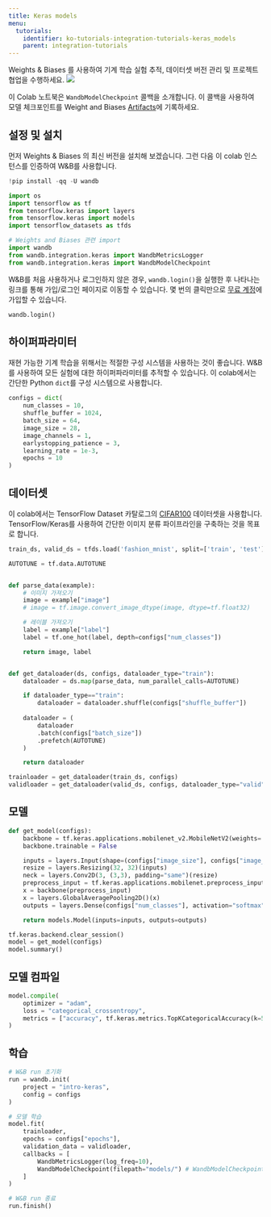 ```yaml
---
title: Keras models
menu:
  tutorials:
    identifier: ko-tutorials-integration-tutorials-keras_models
    parent: integration-tutorials
---
```


<Card title="Try in Colab" href="https://colab.research.google.com/github/wandb/examples/blob/master/colabs/keras/Use_WandbModelCheckpoint_in_your_Keras_workflow.ipynb" icon="python"/>
Weights & Biases 를 사용하여 기계 학습 실험 추적, 데이터셋 버전 관리 및 프로젝트 협업을 수행하세요.

<Frame>
    <img src="/images/tutorials/huggingface-why.png"  />
</Frame>

이 Colab 노트북은 `WandbModelCheckpoint` 콜백을 소개합니다. 이 콜백을 사용하여 모델 체크포인트를 Weight and Biases [Artifacts](/ko/models/artifacts/)에 기록하세요.

## 설정 및 설치

먼저 Weights & Biases 의 최신 버전을 설치해 보겠습니다. 그런 다음 이 colab 인스턴스를 인증하여 W&B를 사용합니다.


```python
!pip install -qq -U wandb
```


```python
import os
import tensorflow as tf
from tensorflow.keras import layers
from tensorflow.keras import models
import tensorflow_datasets as tfds

# Weights and Biases 관련 import
import wandb
from wandb.integration.keras import WandbMetricsLogger
from wandb.integration.keras import WandbModelCheckpoint
```

W&B를 처음 사용하거나 로그인하지 않은 경우, `wandb.login()`을 실행한 후 나타나는 링크를 통해 가입/로그인 페이지로 이동할 수 있습니다. 몇 번의 클릭만으로 [무료 계정](https://wandb.ai/signup)에 가입할 수 있습니다.


```python
wandb.login()
```

## 하이퍼파라미터

재현 가능한 기계 학습을 위해서는 적절한 구성 시스템을 사용하는 것이 좋습니다. W&B를 사용하여 모든 실험에 대한 하이퍼파라미터를 추적할 수 있습니다. 이 colab에서는 간단한 Python `dict`를 구성 시스템으로 사용합니다.


```python
configs = dict(
    num_classes = 10,
    shuffle_buffer = 1024,
    batch_size = 64,
    image_size = 28,
    image_channels = 1,
    earlystopping_patience = 3,
    learning_rate = 1e-3,
    epochs = 10
)
```

## 데이터셋

이 colab에서는 TensorFlow Dataset 카탈로그의 [CIFAR100](https://www.tensorflow.org/datasets/catalog/cifar100) 데이터셋을 사용합니다. TensorFlow/Keras를 사용하여 간단한 이미지 분류 파이프라인을 구축하는 것을 목표로 합니다.


```python
train_ds, valid_ds = tfds.load('fashion_mnist', split=['train', 'test'])
```


```python
AUTOTUNE = tf.data.AUTOTUNE


def parse_data(example):
    # 이미지 가져오기
    image = example["image"]
    # image = tf.image.convert_image_dtype(image, dtype=tf.float32)

    # 레이블 가져오기
    label = example["label"]
    label = tf.one_hot(label, depth=configs["num_classes"])

    return image, label


def get_dataloader(ds, configs, dataloader_type="train"):
    dataloader = ds.map(parse_data, num_parallel_calls=AUTOTUNE)

    if dataloader_type=="train":
        dataloader = dataloader.shuffle(configs["shuffle_buffer"])
      
    dataloader = (
        dataloader
        .batch(configs["batch_size"])
        .prefetch(AUTOTUNE)
    )

    return dataloader
```


```python
trainloader = get_dataloader(train_ds, configs)
validloader = get_dataloader(valid_ds, configs, dataloader_type="valid")
```

## 모델


```python
def get_model(configs):
    backbone = tf.keras.applications.mobilenet_v2.MobileNetV2(weights='imagenet', include_top=False)
    backbone.trainable = False

    inputs = layers.Input(shape=(configs["image_size"], configs["image_size"], configs["image_channels"]))
    resize = layers.Resizing(32, 32)(inputs)
    neck = layers.Conv2D(3, (3,3), padding="same")(resize)
    preprocess_input = tf.keras.applications.mobilenet.preprocess_input(neck)
    x = backbone(preprocess_input)
    x = layers.GlobalAveragePooling2D()(x)
    outputs = layers.Dense(configs["num_classes"], activation="softmax")(x)

    return models.Model(inputs=inputs, outputs=outputs)
```


```python
tf.keras.backend.clear_session()
model = get_model(configs)
model.summary()
```

## 모델 컴파일


```python
model.compile(
    optimizer = "adam",
    loss = "categorical_crossentropy",
    metrics = ["accuracy", tf.keras.metrics.TopKCategoricalAccuracy(k=5, name='top@5_accuracy')]
)
```

## 학습


```python
# W&B run 초기화
run = wandb.init(
    project = "intro-keras",
    config = configs
)

# 모델 학습
model.fit(
    trainloader,
    epochs = configs["epochs"],
    validation_data = validloader,
    callbacks = [
        WandbMetricsLogger(log_freq=10),
        WandbModelCheckpoint(filepath="models/") # WandbModelCheckpoint 사용에 주목하세요.
    ]
)

# W&B run 종료
run.finish()
```